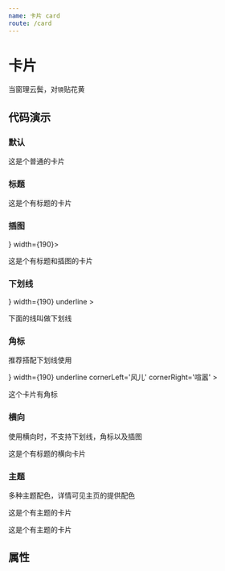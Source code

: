 ```yaml
---
name: 卡片 card
route: /card
---
```




# 卡片

当窗理云鬓，对`镜`贴花黄

## 代码演示

### 默认

<Playground>
  <Card width={140}>
    <p>这是个普通的卡片</p>
  </Card>
</Playground>

### 标题

<Playground>
  <Card title='标题'>
    <p>这是个有标题的卡片</p>
  </Card>
</Playground>

### 插图

<Playground>
  <Card title='标题' img={<img src='http://47.98.138.195:3000/100x100/rect/ffffff' />} width={190}>
    <p>这是个有标题和插图的卡片</p>
  </Card>
</Playground>

### 下划线

<Playground>
  <Card 
    title='标题' 
    img={<img src='http://47.98.138.195:3000/100x100/rect/ffffff' />} 
    width={190} 
    underline
  >
    <p>下面的线叫做下划线</p>
  </Card>
</Playground>

### 角标

推荐搭配下划线使用

<Playground>
  <Card 
    title='标题' 
    img={<img src='http://47.98.138.195:3000/100x100/rect/ffffff' />} 
    width={190}
    underline
    cornerLeft='风儿'
    cornerRight='喧嚣'
  >
    <p>这个卡片有角标</p>
  </Card>
</Playground>

### 横向

使用横向时，不支持下划线，角标以及插图

<Playground>
  <Card 
    title='标题' 
    type='row'
    underline
  >
    <p>这是个有标题的横向卡片</p>
  </Card>
</Playground>

### 主题

多种主题配色，详情可见主页的提供配色

<Playground>
  <Card title='梅红' theme='meihong' width={200}>
    <p>这是个有主题的卡片</p>
  </Card>
  <Card title='暮云灰' theme='muyun' width={200}>
    <p>这是个有主题的卡片</p>
  </Card>
</Playground>

## 属性

<PropsTable of={Card} />
